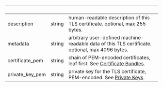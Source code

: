 
| &nbsp;          | &nbsp; | &nbsp;                                                                                                                                    |
| --------------- | ------ | ----------------------------------------------------------------------------------------------------------------------------------------- |
| description     | string | human-readable description of this TLS certificate. optional, max 255 bytes.                                                              |
| metadata        | string | arbitrary user-defined machine-readable data of this TLS certificate. optional, max 4096 bytes.                                           |
| certificate_pem | string | chain of PEM-encoded certificates, leaf first. See [Certificate Bundles](/universal-gateway/http#certificate-chains). |
| private_key_pem | string | private key for the TLS certificate, PEM-encoded. See [Private Keys](/universal-gateway/http#private-keys).           |
